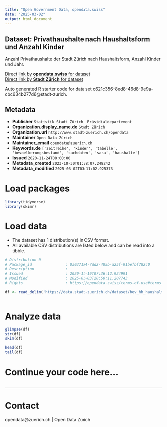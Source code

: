 ```yaml
---
title: "Open Government Data, opendata.swiss"
date: "2025-03-02"
output: html_document
---
```


## Dataset: Privathaushalte nach Haushaltsform und Anzahl Kinder


Anzahl Privathaushalte der Stadt Zürich nach Haushaltsform, Anzahl Kinder und Jahr.


[Direct link by **opendata.swiss** for dataset](https://opendata.swiss/de/dataset/privathaushalte-nach-haushaltsform-und-anzahl-kinder-seit-20131)<br>
[Direct link by **Stadt Zürich** for dataset](https://data.stadt-zuerich.ch/dataset/bev_hh_haushaltsform_kinder_od3809)

Auto generated R starter code for data set c621c356-8ed8-46d8-9e9a-cbc634b277d6@stadt-zurich.

## Metadata

- **Publisher** `Statistik Stadt Zürich, Präsidialdepartement`
- **Organization.display_name.de** `Stadt Zürich`
- **Organization.url** `http://www.stadt-zuerich.ch/opendata`
- **Maintainer** `Open Data Zürich`
- **Maintainer_email** `opendata@zuerich.ch`
- **Keywords.de** `['zeitreihe', 'kinder', 'tabelle', 'bevoelkerungsbestand', 'sachdaten', 'sasa', 'haushalte']`
- **Issued** `2020-11-24T00:00:00`
- **Metadata_created** `2023-10-30T01:58:07.248242`
- **Metadata_modified** `2025-03-02T03:11:02.925373`


# Load packages

```r

library(tidyverse)
library(skimr)

```

# Load data

-   The dataset has 1 distribution(s) in CSV format.
-   All available CSV distributions are listed below and can be read into a tibble.

```r

# Distribution 0
# Package_id               : 0a037154-7dd2-485b-a25f-91befbf782c0
# Description              : 
# Issued                   : 2020-11-19T07:36:12.924991
# Modified                 : 2025-01-03T20:50:11.207743
# Rights                   : https://opendata.swiss/terms-of-use#terms_open

df <- read_delim('https://data.stadt-zuerich.ch/dataset/bev_hh_haushaltsform_kinder_od3809/download/BEV380OD3809.csv')



```

# Analyze data

```r

glimpse(df)
str(df)
skim(df)

head(df)
tail(df)

```

# Continue your code here...

```r

```

------------------------------------------------------------------------

# Contact

opendata@zuerich.ch | Open Data Zürich
